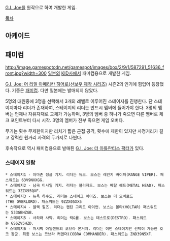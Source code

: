 [[G.I. Joe]]를 원작으로 하여 개발한 게임.

[[목차]]

== 아케이드 ==
{{{#!html
<iframe width="420" height="315" src="https://www.youtube.com/embed/_jhMhK1PGJs" frameborder="0" allowfullscreen></iframe>
}}}

== 패미컴 ==
http://image.gamespotcdn.net/gamespot/images/box/2/9/1/587291_51636_front.jpg?width=300
{{{#!html
<iframe width="420" height="315" src="http://www.youtube.com/embed/n9LbzPEyitA" frameborder="0" allowfullscreen></iframe>
}}}
[[일본]]의 [[KID]]사에서 패미컴용으로 개발한 게임.

[[G.I. Joe: 어 리얼 아메리칸 히어로(선보우 제작 시리즈)]] 시즌2의 인기에 힘입어 등장했다. 기종은 [[패미컴]]. 다만 일본에는 발매되지 않았다.

5명의 대원중에 3명을 선택해서 3개의 레벨로 이루어진 스테이지를 진행한다. 단 스테이지마다 리더가 존재하여, 스테이지의 리더는 반드시 멤버에 들어가야 한다. 3명의 멤버는 언제나 자유자재로 교체가 가능하며, 3명의 멤버 중 하나가 죽으면 다른 멤버로 체크 포인트부터 다시 시작. 3명의 멤버가 전부 죽으면 게임 오버다.

무기는 횟수 무제한이지만 리치가 짧은 근접 공격, 횟수에 제한이 있지만 사정거리가 길고 강력한 원거리 사격의 두가지로 나뉜다.

후속작으로 역시 패미컴용으로 발매된 [[G.I. Joe: 더 아틀란티스 팩터]]가 있다.

=== 스테이지 일람 ===
 * 스테이지1 - 아마존 정글 기지. 리더는 듀크. 보스는 레인지 바이퍼(RANGE VIPER). 패스워드는 63V9NXXGG.
 * 스테이지2 - 남극 미사일 기지. 리더는 블리자드. 보스는 메탈 헤드(METAL HEAD). 패스워드는 3ZZX95QXF.
 * 스테이지3 - 뉴욕 하수도. 리더는 스네이크 아이즈. 보스는 더 오버로드(THE OVERLORD). 패스워드는 9ZZX05XX5
 * 스테이지4 - 블랙 힐즈. 리더는 캡틴 그리드 아이언. 보스는 볼타(VOLTAR) 패스워드는 533GBHZGB.
 * 스테이지5 - 사하라 사막. 리더는 락&롤. 보스는 데스트로(DESTRO). 패스워드는 GSSZV5HZD.
 * 스테이지6 - 퍼시픽 아일랜드의 코브라 본거지. 리더는 이번 스테이지만 선택이 가능한 호크 장군. 최종 보스는 코브라 커맨더(COBRA COMMANDER). 패스워드는 ZND39N5XF.
